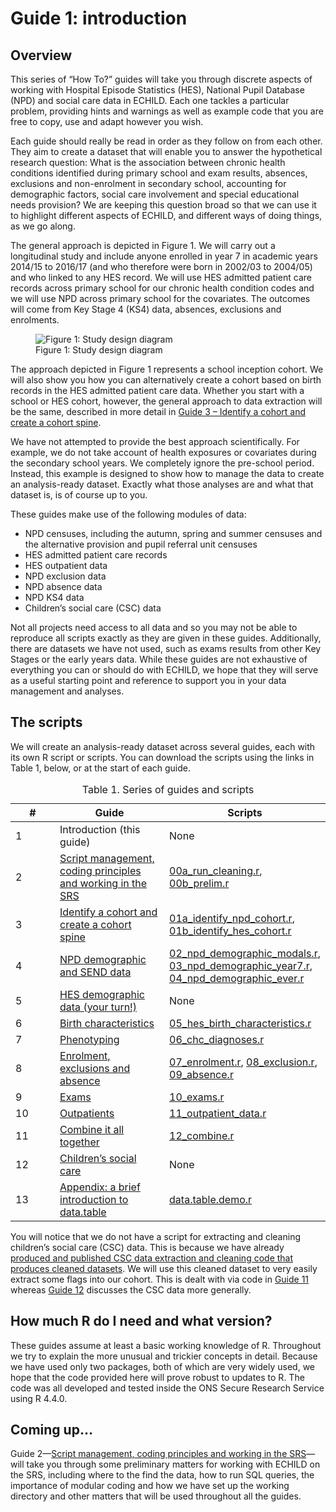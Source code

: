 # Guide 1: introduction {.unnumbered}

## Overview

This series of “How To?” guides will take you through discrete aspects of working with Hospital Episode Statistics (HES), National Pupil Database (NPD) and social care data in ECHILD. Each one tackles a particular problem, providing hints and warnings as well as example code that you are free to copy, use and adapt however you wish.

Each guide should really be read in order as they follow on from each other. They aim to create a dataset that will enable you to answer the hypothetical research question: What is the association between chronic health conditions identified during primary school and exam results, absences, exclusions and non-enrolment in secondary school, accounting for demographic factors, social care involvement and special educational needs provision? We are keeping this question broad so that we can use it to highlight different aspects of ECHILD, and different ways of doing things, as we go along.

The general approach is depicted in Figure 1. We will carry out a longitudinal study and include anyone enrolled in year 7 in academic years 2014/15 to 2016/17 (and who therefore were born in 2002/03 to 2004/05) and who linked to any HES record. We will use HES admitted patient care records across primary school for our chronic health condition codes and we will use NPD across primary school for the covariates. The outcomes will come from Key Stage 4 (KS4) data, absences, exclusions and enrolments.

![Figure 1: Study design diagram](static/school_cohort.png){fig-alt="Diagram showing longitudinal design."}

The approach depicted in Figure 1 represents a school inception cohort. We will also show you how you can alternatively create a cohort based on birth records in the HES admitted patient care data. Whether you start with a school or HES cohort, however, the general approach to data extraction will be the same, described in more detail in [Guide 3 – Identify a cohort and create a cohort spine](guide03_cohort.qmd).

We have not attempted to provide the best approach scientifically. For example, we do not take account of health exposures or covariates during the secondary school years. We completely ignore the pre-school period. Instead, this example is designed to show how to manage the data to create an analysis-ready dataset. Exactly what those analyses are and what that dataset is, is of course up to you.

These guides make use of the following modules of data:

* NPD censuses, including the autumn, spring and summer censuses and the alternative provision and pupil referral unit censuses
* HES admitted patient care records 
* HES outpatient data
* NPD exclusion data
* NPD absence data
* NPD KS4 data
* Children’s social care (CSC) data

Not all projects need access to all data and so you may not be able to reproduce all scripts exactly as they are given in these guides. Additionally, there are datasets we have not used, such as exams results from other Key Stages or the early years data. While these guides are not exhaustive of everything you can or should do with ECHILD, we hope that they will serve as a useful starting point and reference to support you in your data management and analyses.

## The scripts

We will create an analysis-ready dataset across several guides, each with its own R script or scripts. You can download the scripts using the links in Table 1, below, or at the start of each guide.

| # | Guide | Scripts |
|---|-------|---------|
| 1 | Introduction (this guide) | None |
| 2 | [Script management, coding principles and working in the SRS](guide02_mgmt.qmd) | [00a_run_cleaning.r](scripts/00a_run_cleaning.r), [00b_prelim.r](scripts/00b_prelim.r) |
| 3 | [Identify a cohort and create a cohort spine](guide03_cohort.qmd) | [01a_identify_npd_cohort.r](scripts/01a_identify_npd_cohort.r), [01b_identify_hes_cohort.r](scripts/01b_identify_hes_cohort.r) |
| 4 | [NPD demographic and SEND data](guide04_demo_npd.qmd) | [02_npd_demographic_modals.r](scripts/02_npd_demographic_modals.r), [03_npd_demographic_year7.r](scripts/03_npd_demographic_year7.r), [04_npd_demographic_ever.r](scripts/04_npd_demographic_ever.r) |
| 5 | [HES demographic data (your turn!)](guide05_demo_hes.qmd) | None |
| 6 | [Birth characteristics](guide06_birth_chars.qmd) | [05_hes_birth_characteristics.r](scripts/05_hes_birth_characteristics.r) |
| 7 | [Phenotyping](guide07_phenotype.qmd) | [06_chc_diagnoses.r](scripts/06_chc_diagnoses.r) |
| 8 | [Enrolment, exclusions and absence](guide08_enr_abs_excl.qmd) | [07_enrolment.r](scripts/07_enrolment.r), [08_exclusion.r](scripts/08_exclusion.r), [09_absence.r](scripts/09_absence.r) |
| 9 | [Exams](guide09_exam.qmd) | [10_exams.r](scripts/10_exams.r) |
| 10 | [Outpatients](guide10_opa.qmd) | [11_outpatient_data.r](scripts/11_outpatient_data.r) |
| 11 | [Combine it all together](guide11_combine.qmd) | [12_combine.r](scripts/12_combine.r) |
| 12 | [Children's social care](guide12_csc.qmd) | None |
| 13 | [Appendix: a brief introduction to data.table](guideappendix_data.table.qmd) | [data.table.demo.r](scripts/data.table.demo.r) |

: Table 1. Series of guides and scripts

You will notice that we do not have a script for extracting and cleaning children’s social care (CSC) data. This is because we have already [produced and published CSC data extraction and cleaning code that produces cleaned datasets](https://www.adruk.org/our-mission/our-impact/echild-childrens-social-care-and-the-impact-of-code-sharing/){target="_blank"}. We will use this cleaned dataset to very easily extract some flags into our cohort. This is dealt with via code in [Guide 11](guide11_combine.qmd) whereas [Guide 12](guide12_csc.qmd) discusses the CSC data more generally.

## How much R do I need and what version?

These guides assume at least a basic working knowledge of R. Throughout we try to explain the more unusual and trickier concepts in detail. Because we have used only two packages, both of which are very widely used, we hope that the code provided here will prove robust to updates to R. The code was all developed and tested inside the ONS Secure Research Service using R 4.4.0.

## Coming up...

Guide 2—[Script management, coding principles and working in the SRS](guide02_mgmt.qmd)—will take you through some preliminary matters for working with ECHILD on the SRS, including where to the find the data, how to run SQL queries, the importance of modular coding and how we have set up the working directory and other matters that will be used throughout all the guides.
